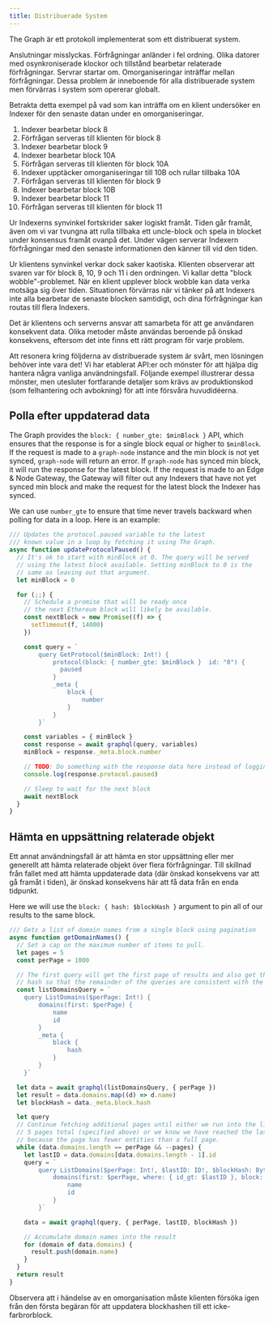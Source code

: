 ```yaml
---
title: Distribuerade System
---
```


The Graph är ett protokoll implementerat som ett distribuerat system.

Anslutningar misslyckas. Förfrågningar anländer i fel ordning. Olika datorer med osynkroniserade klockor och tillstånd bearbetar relaterade förfrågningar. Servrar startar om. Omorganiseringar inträffar mellan förfrågningar. Dessa problem är inneboende för alla distribuerade system men förvärras i system som opererar globalt.

Betrakta detta exempel på vad som kan inträffa om en klient undersöker en Indexer för den senaste datan under en omorganiseringar.

1. Indexer bearbetar block 8
2. Förfrågan serveras till klienten för block 8
3. Indexer bearbetar block 9
4. Indexer bearbetar block 10A
5. Förfrågan serveras till klienten för block 10A
6. Indexer upptäcker omorganiseringar till 10B och rullar tillbaka 10A
7. Förfrågan serveras till klienten för block 9
8. Indexer bearbetar block 10B
9. Indexer bearbetar block 11
10. Förfrågan serveras till klienten för block 11

Ur Indexerns synvinkel fortskrider saker logiskt framåt. Tiden går framåt, även om vi var tvungna att rulla tillbaka ett uncle-block och spela in blocket under konsensus framåt ovanpå det. Under vägen serverar Indexern förfrågningar med den senaste informationen den känner till vid den tiden.

Ur klientens synvinkel verkar dock saker kaotiska. Klienten observerar att svaren var för block 8, 10, 9 och 11 i den ordningen. Vi kallar detta "block wobble"-problemet. När en klient upplever block wobble kan data verka motsäga sig över tiden. Situationen förvärras när vi tänker på att Indexers inte alla bearbetar de senaste blocken samtidigt, och dina förfrågningar kan routas till flera Indexers.

Det är klientens och serverns ansvar att samarbeta för att ge användaren konsekvent data. Olika metoder måste användas beroende på önskad konsekvens, eftersom det inte finns ett rätt program för varje problem.

Att resonera kring följderna av distribuerade system är svårt, men lösningen behöver inte vara det! Vi har etablerat API:er och mönster för att hjälpa dig hantera några vanliga användningsfall. Följande exempel illustrerar dessa mönster, men utesluter fortfarande detaljer som krävs av produktionskod (som felhantering och avbokning) för att inte försvåra huvudidéerna.

## Polla efter uppdaterad data

The Graph provides the `block: { number_gte: $minBlock }` API, which ensures that the response is for a single block equal or higher to `$minBlock`. If the request is made to a `graph-node` instance and the min block is not yet synced, `graph-node` will return an error. If `graph-node` has synced min block, it will run the response for the latest block. If the request is made to an Edge & Node Gateway, the Gateway will filter out any Indexers that have not yet synced min block and make the request for the latest block the Indexer has synced.

We can use `number_gte` to ensure that time never travels backward when polling for data in a loop. Here is an example:

```javascript
/// Updates the protocol.paused variable to the latest
/// known value in a loop by fetching it using The Graph.
async function updateProtocolPaused() {
  // It's ok to start with minBlock at 0. The query will be served
  // using the latest block available. Setting minBlock to 0 is the
  // same as leaving out that argument.
  let minBlock = 0

  for (;;) {
    // Schedule a promise that will be ready once
    // the next Ethereum block will likely be available.
    const nextBlock = new Promise((f) => {
      setTimeout(f, 14000)
    })

    const query = `
        query GetProtocol($minBlock: Int!) {
            protocol(block: { number_gte: $minBlock }  id: "0") {
              paused
            }
            _meta {
                block {
                    number
                }
            }
        }`

    const variables = { minBlock }
    const response = await graphql(query, variables)
    minBlock = response._meta.block.number

    // TODO: Do something with the response data here instead of logging it.
    console.log(response.protocol.paused)

    // Sleep to wait for the next block
    await nextBlock
  }
}
```

## Hämta en uppsättning relaterade objekt

Ett annat användningsfall är att hämta en stor uppsättning eller mer generellt att hämta relaterade objekt över flera förfrågningar. Till skillnad från fallet med att hämta uppdaterade data (där önskad konsekvens var att gå framåt i tiden), är önskad konsekvens här att få data från en enda tidpunkt.

Here we will use the `block: { hash: $blockHash }` argument to pin all of our results to the same block.

```javascript
/// Gets a list of domain names from a single block using pagination
async function getDomainNames() {
  // Set a cap on the maximum number of items to pull.
  let pages = 5
  const perPage = 1000

  // The first query will get the first page of results and also get the block
  // hash so that the remainder of the queries are consistent with the first.
  const listDomainsQuery = `
    query ListDomains($perPage: Int!) {
        domains(first: $perPage) {
            name
            id
        }
        _meta {
            block {
                hash
            }
        }
    }`

  let data = await graphql(listDomainsQuery, { perPage })
  let result = data.domains.map((d) => d.name)
  let blockHash = data._meta.block.hash

  let query
  // Continue fetching additional pages until either we run into the limit of
  // 5 pages total (specified above) or we know we have reached the last page
  // because the page has fewer entities than a full page.
  while (data.domains.length == perPage && --pages) {
    let lastID = data.domains[data.domains.length - 1].id
    query = `
        query ListDomains($perPage: Int!, $lastID: ID!, $blockHash: Bytes!) {
            domains(first: $perPage, where: { id_gt: $lastID }, block: { hash: $blockHash }) {
                name
                id
            }
        }`

    data = await graphql(query, { perPage, lastID, blockHash })

    // Accumulate domain names into the result
    for (domain of data.domains) {
      result.push(domain.name)
    }
  }
  return result
}
```

Observera att i händelse av en omorganisation måste klienten försöka igen från den första begäran för att uppdatera blockhashen till ett icke-farbrorblock.
